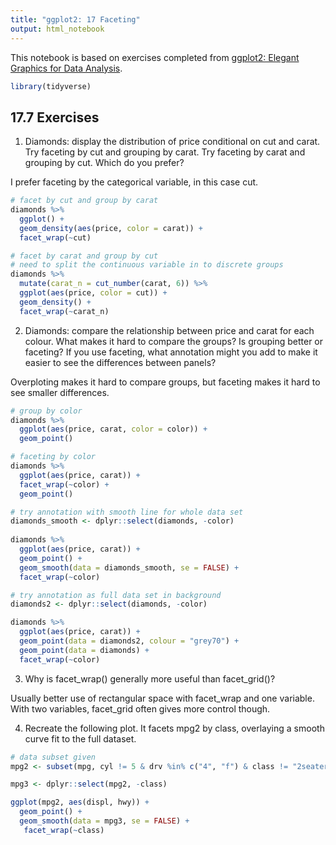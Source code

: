 ```yaml
---
title: "ggplot2: 17 Faceting"
output: html_notebook
---
```


This notebook is based on exercises completed from [ggplot2: Elegant Graphics for Data Analysis](https://ggplot2-book.org/index.html). 

```r
library(tidyverse)

```

## 17.7 Exercises

1. Diamonds: display the distribution of price conditional on cut and carat. Try faceting by cut and grouping by carat. Try faceting by carat and grouping by cut. Which do you prefer?

I prefer faceting by the categorical variable, in this case cut.

```r

# facet by cut and group by carat
diamonds %>%
  ggplot() +
  geom_density(aes(price, color = carat)) +
  facet_wrap(~cut)

# facet by carat and group by cut
# need to split the continuous variable in to discrete groups
diamonds %>%
  mutate(carat_n = cut_number(carat, 6)) %>%
  ggplot(aes(price, color = cut)) +
  geom_density() +
  facet_wrap(~carat_n)

```


2. Diamonds: compare the relationship between price and carat for each colour. What makes it hard to compare the groups? Is grouping better or faceting? If you use faceting, what annotation might you add to make it easier to see the differences between panels?

Overploting makes it hard to compare groups, but faceting makes it hard to see smaller differences.

```r

# group by color
diamonds %>%
  ggplot(aes(price, carat, color = color)) +
  geom_point()

# faceting by color
diamonds %>%
  ggplot(aes(price, carat)) +
  facet_wrap(~color) +
  geom_point()

# try annotation with smooth line for whole data set
diamonds_smooth <- dplyr::select(diamonds, -color)
  
diamonds %>%
  ggplot(aes(price, carat)) +
  geom_point() +
  geom_smooth(data = diamonds_smooth, se = FALSE) +
  facet_wrap(~color)

# try annotation as full data set in background
diamonds2 <- dplyr::select(diamonds, -color)

diamonds %>%
  ggplot(aes(price, carat)) +
  geom_point(data = diamonds2, colour = "grey70") +
  geom_point(data = diamonds) +
  facet_wrap(~color)

```


3. Why is facet_wrap() generally more useful than facet_grid()?

Usually better use of rectangular space with facet_wrap and one variable. With two variables, facet_grid often gives more control though.

4. Recreate the following plot. It facets mpg2 by class, overlaying a smooth curve fit to the full dataset.

```r

# data subset given
mpg2 <- subset(mpg, cyl != 5 & drv %in% c("4", "f") & class != "2seater")

mpg3 <- dplyr::select(mpg2, -class)

ggplot(mpg2, aes(displ, hwy)) +
  geom_point() +
  geom_smooth(data = mpg3, se = FALSE) +
   facet_wrap(~class)

```

